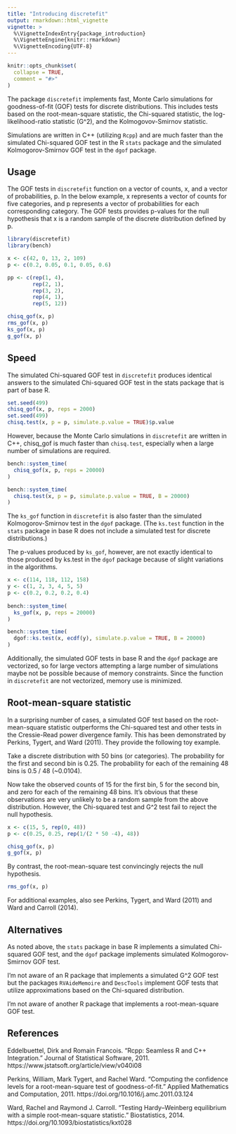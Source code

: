 ```yaml
---
title: "Introducing discretefit"
output: rmarkdown::html_vignette
vignette: >
  %\VignetteIndexEntry{package_introduction}
  %\VignetteEngine{knitr::rmarkdown}
  %\VignetteEncoding{UTF-8}
---
```


```r
knitr::opts_chunk$set(
  collapse = TRUE,
  comment = "#>"
)
```

The package `discretefit` implements fast, Monte Carlo simulations for goodness-of-fit (GOF) tests for discrete distributions. This includes tests based on the root-mean-square statistic, the Chi-squared statistic, the log-likelihood-ratio statistic (G^2), and the Kolmogovov-Smirnov statistic.

Simulations are written in C++ (utilizing `Rcpp`) and are much faster than the simulated Chi-squared GOF test in the R `stats` package and the simulated Kolmogorov-Smirnov GOF test in the `dgof` package. 

## Usage

The GOF tests in `discretefit` function on a vector of counts, x, and a vector of probabilities, p. In the below example, x represents a vector of counts for five categories, and p represents a vector of probabilities for each corresponding category. The GOF tests provides p-values for the null hypothesis that x is a random sample of the discrete distribution defined by p. 

```r
library(discretefit)
library(bench)

x <- c(42, 0, 13, 2, 109)
p <- c(0.2, 0.05, 0.1, 0.05, 0.6)

pp <- c(rep(1, 4),
        rep(2, 1),
        rep(3, 2),
        rep(4, 1),
        rep(5, 12))

chisq_gof(x, p)
rms_gof(x, p)
ks_gof(x, p)
g_gof(x, p)
```

## Speed

The simulated Chi-squared GOF test in `discretefit` produces identical answers to the simulated Chi-squared GOF test in the stats package that is part of base R. 

```r
set.seed(499)
chisq_gof(x, p, reps = 2000)
set.seed(499)
chisq.test(x, p = p, simulate.p.value = TRUE)$p.value
```

However, because the Monte Carlo simulations in `discretefit` are written in C++, chisq_gof is much faster than `chisq.test`, especially when a large number of simulations are required.

```r
bench::system_time(
  chisq_gof(x, p, reps = 20000)
)

bench::system_time(
  chisq.test(x, p = p, simulate.p.value = TRUE, B = 20000)
)
```

The `ks_gof` function in `discretefit` is also faster than the simulated Kolmogorov-Smirnov test in the `dgof` package. (The `ks.test` function in the `stats` package in base R does not include a simulated test for discrete distributions.)

The p-values produced by `ks_gof`, however, are not exactly identical to those produced by ks.test in the `dgof` package because of slight variations in the algorithms. 

```r
x <- c(114, 118, 112, 158)
y <- c(1, 2, 3, 4, 5, 5)
p <- c(0.2, 0.2, 0.2, 0.4)
  
bench::system_time(
  ks_gof(x, p, reps = 20000)
)

bench::system_time(
  dgof::ks.test(x, ecdf(y), simulate.p.value = TRUE, B = 20000)
)
```

Additionally, the simulated GOF tests in base R and the `dgof` package are vectorized, so for large vectors attempting a large number of simulations maybe not be possible because of memory constraints. Since the function in `discretefit` are not vectorized, memory use is minimized. 

## Root-mean-square statistic

In a surprising number of cases, a simulated GOF test based on the root-mean-square statistic outperforms the Chi-squared test and other tests in the Cressie-Read power divergence family. This has been demonstrated by Perkins, Tygert, and Ward (2011). They provide the following toy example.

Take a discrete distribution with 50 bins (or categories). The probability for the first and second bin is 0.25. The probability for each of the remaining 48 bins is 0.5 / 48 (~0.0104).  

Now take the observed counts of 15 for the first bin, 5 for the second bin, and zero for each of the remaining 48 bins. It's obvious that these observations are very unlikely to be a random sample from the above distribution. However, the Chi-squared test and G^2 test fail to reject the null hypothesis. 

```r
x <- c(15, 5, rep(0, 48))
p <- c(0.25, 0.25, rep(1/(2 * 50 -4), 48))

chisq_gof(x, p)
g_gof(x, p)
```

By contrast, the root-mean-square test convincingly rejects the null hypothesis.

```r
rms_gof(x, p)
```

For additional examples, also see Perkins, Tygert, and Ward (2011) and Ward and Carroll (2014). 

## Alternatives 

As noted above, the `stats` package in base R implements a simulated  Chi-squared GOF test, and the `dgof` package implements simulated Kolmogorov-Smirnov GOF test.

I'm not aware of an R package that implements a simulated G^2 GOF test but the packages `RVAideMemoire` and `DescTools` implement GOF tests that utilize approximations based on the Chi-squared distribution. 

I'm not aware of another R package that implements a root-mean-square GOF test.

## References

Eddelbuettel, Dirk and Romain Francois. "Rcpp: Seamless R and C++ Integration." Journal of Statistical Software, 2011. https://www.jstatsoft.org/article/view/v040i08

Perkins, William, Mark Tygert, and Rachel Ward. "Computing the confidence levels for a root-mean-square test of goodness-of-fit." Applied Mathematics and Computation, 2011. https://doi.org/10.1016/j.amc.2011.03.124

Ward, Rachel and Raymond J. Carroll. "Testing Hardy–Weinberg equilibrium with a simple root-mean-square statistic." Biostatistics, 2014. https://doi.org/10.1093/biostatistics/kxt028
